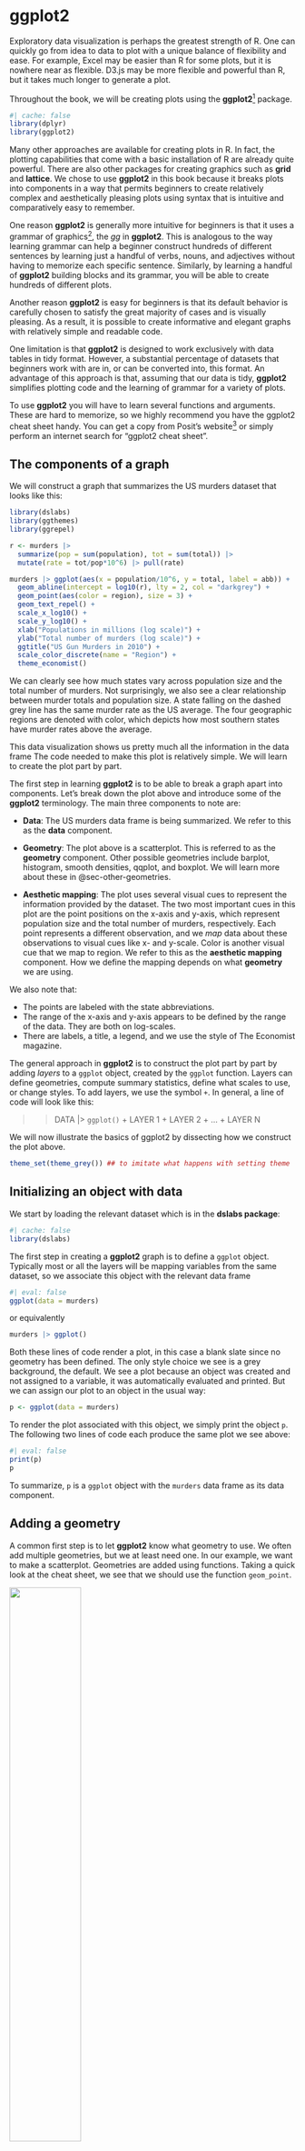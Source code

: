 # ggplot2 {#sec-ggplot2}

Exploratory data visualization is perhaps the greatest strength of R. One can quickly go from idea to data to plot with a unique balance of flexibility and ease. For example, Excel may be easier than R for some plots, but it is nowhere near as flexible. D3.js may be more flexible and powerful than R, but it takes much longer to generate a plot.

Throughout the book, we will be creating plots using the **ggplot2**[^ggplot2-1] package.

[^ggplot2-1]: <https://ggplot2.tidyverse.org/>

```r
#| cache: false
library(dplyr)
library(ggplot2)
```

Many other approaches are available for creating plots in R. In fact, the plotting capabilities that come with a basic installation of R are already quite powerful. There are also other packages for creating graphics such as **grid** and **lattice**. We chose to use **ggplot2** in this book because it breaks plots into components in a way that permits beginners to create relatively complex and aesthetically pleasing plots using syntax that is intuitive and comparatively easy to remember.

One reason **ggplot2** is generally more intuitive for beginners is that it uses a grammar of graphics[^ggplot2-2], the *gg* in **ggplot2**. This is analogous to the way learning grammar can help a beginner construct hundreds of different sentences by learning just a handful of verbs, nouns, and adjectives without having to memorize each specific sentence. Similarly, by learning a handful of **ggplot2** building blocks and its grammar, you will be able to create hundreds of different plots.

[^ggplot2-2]: <http://www.springer.com/us/book/9780387245447>

Another reason **ggplot2** is easy for beginners is that its default behavior is carefully chosen to satisfy the great majority of cases and is visually pleasing. As a result, it is possible to create informative and elegant graphs with relatively simple and readable code.

One limitation is that **ggplot2** is designed to work exclusively with data tables in tidy format. However, a substantial percentage of datasets that beginners work with are in, or can be converted into, this format. An advantage of this approach is that, assuming that our data is tidy, **ggplot2** simplifies plotting code and the learning of grammar for a variety of plots.

To use **ggplot2** you will have to learn several functions and arguments. These are hard to memorize, so we highly recommend you have the ggplot2 cheat sheet handy. You can get a copy from Posit's website[^ggplot2-3] or simply perform an internet search for "ggplot2 cheat sheet".

[^ggplot2-3]: <https://posit.co/resources/cheatsheets/>

## The components of a graph

We will construct a graph that summarizes the US murders dataset that looks like this:

```r
library(dslabs)
library(ggthemes)
library(ggrepel)

r <- murders |> 
  summarize(pop = sum(population), tot = sum(total)) |> 
  mutate(rate = tot/pop*10^6) |> pull(rate)

murders |> ggplot(aes(x = population/10^6, y = total, label = abb)) +  
  geom_abline(intercept = log10(r), lty = 2, col = "darkgrey") +
  geom_point(aes(color = region), size = 3) +
  geom_text_repel() + 
  scale_x_log10() +
  scale_y_log10() +
  xlab("Populations in millions (log scale)") + 
  ylab("Total number of murders (log scale)") +
  ggtitle("US Gun Murders in 2010") +
  scale_color_discrete(name = "Region") +
  theme_economist()
```

We can clearly see how much states vary across population size and the total number of murders. Not surprisingly, we also see a clear relationship between murder totals and population size. A state falling on the dashed grey line has the same murder rate as the US average. The four geographic regions are denoted with color, which depicts how most southern states have murder rates above the average.

This data visualization shows us pretty much all the information in the data frame The code needed to make this plot is relatively simple. We will learn to create the plot part by part.

The first step in learning **ggplot2** is to be able to break a graph apart into components. Let's break down the plot above and introduce some of the **ggplot2** terminology. The main three components to note are:

-   **Data**: The US murders data frame is being summarized. We refer to this as the **data** component.

-   **Geometry**: The plot above is a scatterplot. This is referred to as the **geometry** component. Other possible geometries include barplot, histogram, smooth densities, qqplot, and boxplot. We will learn more about these in @sec-other-geometries.

-   **Aesthetic mapping**: The plot uses several visual cues to represent the information provided by the dataset. The two most important cues in this plot are the point positions on the x-axis and y-axis, which represent population size and the total number of murders, respectively. Each point represents a different observation, and we *map* data about these observations to visual cues like x- and y-scale. Color is another visual cue that we map to region. We refer to this as the **aesthetic mapping** component. How we define the mapping depends on what **geometry** we are using.

We also note that:

-   The points are labeled with the state abbreviations.
-   The range of the x-axis and y-axis appears to be defined by the range of the data. They are both on log-scales.
-   There are labels, a title, a legend, and we use the style of The Economist magazine.

The general approach in **ggplot2** is to construct the plot part by part by adding *layers* to a `ggplot` object, created by the `ggplot` function. Layers can define geometries, compute summary statistics, define what scales to use, or change styles. To add layers, we use the symbol `+`. In general, a line of code will look like this:

> > DATA \|\> `ggplot()` + LAYER 1 + LAYER 2 + ... + LAYER N

We will now illustrate the basics of ggplot2 by dissecting how we construct the plot above.

```r
theme_set(theme_grey()) ## to imitate what happens with setting theme
```

## Initializing an object with data

We start by loading the relevant dataset which is in the **dslabs package**:

```r
#| cache: false
library(dslabs)
```

The first step in creating a **ggplot2** graph is to define a `ggplot` object. Typically most or all the layers will be mapping variables from the same dataset, so we associate this object with the relevant data frame

```r
#| eval: false
ggplot(data = murders)
```

or equivalently

```r
murders |> ggplot()
```

Both these lines of code render a plot, in this case a blank slate since no geometry has been defined. The only style choice we see is a grey background, the default. We see a plot because an object was created and not assigned to a variable, it was automatically evaluated and printed. But we can assign our plot to an object in the usual way:

```r
p <- ggplot(data = murders)
```

To render the plot associated with this object, we simply print the object `p`. The following two lines of code each produce the same plot we see above:

```r
#| eval: false
print(p)
p
```

To summarize, `p` is a `ggplot` object with the `murders` data frame as its data component.

## Adding a geometry

A common first step is to let **ggplot2** know what geometry to use. We often add multiple geometries, but we at least need one. In our example, we want to make a scatterplot. Geometries are added using functions. Taking a quick look at the cheat sheet, we see that we should use the function `geom_point`.

::: {layout-ncol="2"}
![](../R/img/ggplot2-cheatsheeta.png){width="50%"}

![](../R/img/ggplot2-cheatsheetb.png){width="50%"}
:::

(Image courtesy of Posit[^ggplot2-4]. CC-BY-4.0 license[^ggplot2-5].)

[^ggplot2-4]: <https://rstudio.github.io/cheatsheets/data-visualization.pdf>

[^ggplot2-5]: <https://github.com/rstudio/cheatsheets/blob/main/LICENSE>

Note that geometry function names follow the pattern: `geom_X` where X is the name of the geometry. Some examples include `geom_histogram`, `geom_boxplot`, and `geom_col`. We will discuss these further in @sec-other-geometries.

For `geom_point` to run properly we need to provide data and a mapping. We have already assigned the `murders` data table to the object `p`. Next we need to add the layer `geom_point` to define the geometry. To find out what mappings are expected by this function, we read the **Aesthetics** section of the `geom_point` help file:

> > **Aesthetics\
> > **geom_point() understands the following aesthetics (required aesthetics are in bold):
> >
> > -   **x**
> >
> > -   **y**
> >
> > -   alpha
> >
> > -   colour

We see that at least two arguments are required: `x` and `y`. Next we explain how to map values from the dataset to the plot.

## Aesthetic mappings

*Aesthetic mappings* describe how properties of the data connect with features of the graph, such as distance along an axis, size, or color. The `aes` function connects data with what we see on the graph by defining aesthetic mappings and will be one of the functions you use most often when plotting. This example produces a scatterplot of total murders versus population in millions:

```r
murders |> ggplot() + geom_point(aes(population/10^6, total))
```

We didn't use the `x` and `y` to define the arguments because the help file showed these are the first and second expected arguments.

The scale and labels are defined by default when adding this layer. Like **dplyr** functions, `aes` also uses the variable names from the data component: we can use `population` and `total` without having to call them as `murders$population` and `murders$total`. The behavior of recognizing the variables from the data component is specific to `aes`. With **ggplot2** functions other than `aes`, if you try to access the values of `population` or `total`, you receive an error.

## Other layers

To shape the plot into its final form, we continue to add layers. A second layer in the plot we wish to make involves adding a label to each point to identify the state. The `geom_label` and `geom_text` functions permit us to add text to the plot with and without a rectangle behind the text, respectively.

Because each point (each state in this case) has a label, we need an aesthetic mapping to make the connection between points and labels. By reading the help file, we learn that we supply the mapping between point and label through the `label` argument of `aes`. So the code looks like this:

```r
murders |> ggplot() + 
  geom_point(aes(population/10^6, total)) +
  geom_text(aes(population/10^6, total, label = abb))
```

As an example of the unique behavior of `aes` related to variable names, note that if the added layer was `geom_text(aes(population/10^6, total), label = abb)`, we would result in an error since `abb` is now outside the call to `aes` and it is not object in out workspace, it is a variable name in the data component of the `ggplot` object.

## Global aesthetic mappings

In the previous lines of code, we define the mapping `aes(population/10^6, total)` twice, once in each layer. We can avoid this by using a *global* aesthetic mapping. We can do this when we define the blank slate `ggplot` object. Remember that the `mapping` argument of `ggplot` function permits us to define aesthetic mappings. If we define a mapping in `ggplot`, all the geometries that are added as layers will default to this mapping. So we can simply write the following code to produce the previous plot:

```r
#| eval: false
murders |> ggplot(aes(population/10^6, total)) +
  geom_point() +
  geom_text(aes(label = abb))
```

Note that the mapping for `label` is only defined in `geom_text` because `geom_point` does not use this argument.

If necessary, we can override the global mapping by defining a new mapping within each layer. These *local* definitions override the *global*. Here is an example:

```r
murders |> ggplot(aes(population/10^6, total)) +
  geom_point() +
  geom_text(aes(x = 10, y = 800, label = "Hello there!"))
```

Clearly, the second call to `geom_text` does not use `population` and `total`.

## Static aesthetics

Each geometry function has arguments other than `aes` and `data`. They tend to be specific to the function and explicitly defined rather than dynamically mapped to data. For example, in the plot we wish to make, the points are larger than the default size. As another example, to avoid putting the text on top of the point, we can use the `nudge_x` argument in `geom_text`. These static aesthetic values are applied to *all* points.  The code, with the arguments, looks like this:

```r
murders |> ggplot(aes(population/10^6, total)) +
  geom_point(size = 3) +
  geom_text(aes(label = abb), nudge_x = 1.5)
```

In @sec-add-on-packages we learn a better way of assuring we can see the points and the labels.

## Categories as colors

For the final plot, we want each region to have a different color. Because this information comes from the data, it is a aesthetic mapping. For our example, we can map color to categories using the `color` mapping in the `geom_point` function as follows:

```r
murders |> ggplot(aes(population/10^6, total)) +
  geom_point(aes(color = region), size = 3) 
```

Note the `geom_point` automatically assigns a different color to each category and also adds a legend! Legends are usually desired, but to avoid adding a legend we can set the `geom_point` argument `show.legend = FALSE`.

Note that `color` is also a static, unmapped aesthetic in several **ggplot2** functions, including `geom_point`. This argument is not used to map colors to categories, but to change the color of *all* the points. For example, if we wanted all the points to be blue we would change the layer to `geom_point(col = "blue", size = 3)`.

```r
murders |> ggplot(aes(population/10^6, total)) +
  geom_point(color = "blue", size = 3) 
```

## Updating ggplot objects

In **ggplot2** we build plots by parts. A useful feature of the package is that we can update existing `ggplot` objects by adding layers. For example, we can start by initializing an object with a dataset and a global aesthetic

```r
p0 <- murders |> ggplot(aes(population/10^6, total))
```

and then start adding layers. For example, we start by adding the scatter plot

```r
p1 <- p0 +  geom_point(aes(color = region), size = 3)
```

and labels:

```r
p2 <- p1 + geom_text(aes(label = abb), nudge_x = 0.1)
```

In the next few sections, we will be building on objects created in previous sections using this approach. This facilitates improving plots as well as testing options. Note that we changed the `nudge_x` from 1.5 to 0.1 because in the next section we will apply a log transformation and a smaller value is more appropriate.

## Scales

One of the strengths of **ggplot2** is that the default behavior often is good enough to achieve our visualization goals. However, it also offers ways in which we can change these defaults. Many of these are changed through the `scales` functions.

Two examples, are the `scale_x_continuous` and `scale_y_continuous` functions which lets us make adjustments to the x-axis and y-axis, respectively. In the final plot we are trying to produce scales in log-scale and this can be achieved by assigning the argument `trans = "log10"` in these functions. However, because this operation is so common, **ggplot2** includes `scale_x_log10` and `scale_y_log10` functions. We can achieve the desired transformation by adding these layers:

```r
p3 <- p2 + scale_x_log10() + scale_y_log10() 
p3
```

Be aware that **ggplot2** offers immense flexibility, particularly through the scales functions. We've introduced just one of the many available. In subsequent chapters of this book, we'll provide examples as they become pertinent to our visualizations. However, to familiarize yourself with these functions, we recommend consulting the ggplot2 cheat sheet or conducting internet searches as specific needs arise.

## Annotations

We often want to add annotations to figures that are not derived directly from the aesthetic mapping. Examples of annotation functions are `labs`, `annotate`, and `geom_abline`. The `labs` function permits adding a title, subtitle, caption, and other labels. Note these can also be defined individually using the functions such as `xlab`, `ylab` and `ggtitle`.

The `labs` function also allows another change needed for our desired plot: changing the legend title. Because the legend for the color mapping, this is achieved with the `color = "NEW_TITLE"` argument:

```r
p4 <- p3 + labs(title = "US Gun Murders in 2010",
                x = "Populations in millions (log scale)", 
                y = "Total number of murders (log scale)",
                color = "Region")
p4
```

Our desired final plot includes a line that represents the average murder rate for the entire country. Once we determine the per million rate to be $r$, the desired line is defined by the formula: $y = r x$, with $y$ and $x$ our axes: total murders and population in millions, respectively. In the log-scale this line turns into: $\log(y) = \log(r) + \log(x)$, a line with slope 1 and intercept $\log(r)$. We can compute `r` using:

```r
r <- murders |> 
  summarize(rate = sum(total)/sum(population)*10^6) |> 
  pull(rate)
```

To add a line we use the `geom_abline` function. The `ab` in the name reminds us we are supplying the intercept (`a`) and slope (`b`). The default line has slope 1 and intercept 0 so we only have to define the intercept. Note that the final plot has a dashed line type and is grey and these can be changed through the `lty` (line type) and `color` non aesthetic arguments. We add the layer like this:

```r
p5 <- p4 + 
  geom_abline(intercept = log10(r), lty = 2, color = "darkgrey") 
p5
```

Note that `geom_abline` does not use any mappings from the data object, once we have the slope.

We are almost there! All we have to do is add optional changes to the style.

## Add-on packages {#sec-add-on-packages}

The power of **ggplot2** is augmented further due to the availability of add-on packages. The remaining changes needed to put the finishing touches on our plot require the **ggthemes** and **ggrepel** packages.

The style of a **ggplot2** graph can be changed using the `theme` functions. Several themes are included as part of the **ggplot2** package. In fact, for most of the plots in this book, we use a function in the **dslabs** package that automatically sets a default theme:

```r
ds_theme_set()
```

Many other themes are added by the package **ggthemes**. Among those is the `theme_economist` theme that we use here. After installing the package, you can change the style by adding a layer like this:

```r
library(ggthemes)
p6 <- p5 + theme_economist()
```

You can see how some of the other themes look by simply changing the function. For instance, you might try the `theme_fivethirtyeight()` theme instead.

The final change is to better position of the labels to avoid crowding; currently, some of the labels fall on top of each other. The add-on package **ggrepel** includes a geometry that adds labels while ensuring that they don't fall on top of each other. We simply change `geom_text` to `geom_text_repel`.

## Putting it all together {#sec-putting-it-all-together}

Now that we are done testing, we can write one line of code that produces our desired plot from scratch.

```r
library(ggthemes)
library(ggrepel)

r <- murders |> 
  summarize(rate = sum(total) /  sum(population) * 10^6) |>
  pull(rate)

murders |> 
  ggplot(aes(population/10^6, total)) +   
  geom_abline(intercept = log10(r), lty = 2, color = "darkgrey") +
  geom_point(aes(col = region), size = 3) +
  geom_text_repel(aes(label = abb)) + 
  scale_x_log10() +
  scale_y_log10() +
  labs(title = "US Gun Murders in 2010",
                x = "Populations in millions (log scale)", 
                y = "Total number of murders (log scale)",
                color = "Region") +
  theme_economist()
```

```r
ds_theme_set()
```

## Geometries {#sec-other-geometries}

In our illustrative example we introduced the scatterplot geometry `geom_point`. However, **ggplot2** has many others and here we demonstrate how to generate plots related to distributions, specifically the plots shown @sec-dataviz-distributions.

### Barplots

To generate a barplot we can use the `geom_bar` geometry. The default is to count the number of each category and draw a bar. Here is the plot for the regions of the US.

```r
#| eval: false
murders |> ggplot(aes(region)) + geom_bar()
```

However, we often already have a table with the numbers we want to present as a barplot. Here is an example of such a table:

```r
tab <- murders |> 
  count(region) |> 
  mutate(proportion = n/sum(n))
```

In this case, we use `geom_col` instead of `geom_bar`:

```r
#| eval: false
tab |> ggplot(aes(region, proportion)) + geom_col()
```

### Histograms

To generate histograms we use `geom_histogram`. By looking at the help file for this function, we learn that the only required argument is `x`, the variable for which we will construct a histogram. We dropped the `x` because we know it is the first argument. The code looks like this:

```r
heights |> filter(sex == "Female") |> 
  ggplot(aes(height)) + 
  geom_histogram(binwidth = 1, fill = "blue", col = "black")
```

Note that we use the optional arguments `bandwidth = 1` to change the bin size to 1 inch. The default is to create 30 bins. We also use the optional arguments `fill = "blue"` and `col = "black"` to fill the bars with colors and use a different color to outline the bars.

### Density plots

To create a smooth density, we use the `geom_density`. To make a smooth density plot with the data previously shown as a histogram we can use this code:

```r
heights |> 
  filter(sex == "Female") |>
  ggplot(aes(height)) +
  geom_density(fill = "blue")
```

Note that we use the optional argument `fill` to change the color. To change the smoothness of the density, we use the `adjust` argument to multiply the default value by that `adjust`. For example, if we want the bandwidth to be twice as big we use:

```r
heights |> 
  filter(sex == "Female") |>
  ggplot(aes(height)) +
  geom_density(fill="blue", adjust = 2)
```

### Boxplots

The geometry for boxplot is `geom_boxplot`. As discussed, boxplots are useful for comparing distributions. For example, below are the previously shown heights for women, but compared to men. For this geometry, we need arguments `x` as the categories, and `y` as the values.

```r
heights |> ggplot(aes(sex, height)) +
  geom_boxplot()
```

### Images

Images were not needed for the concepts described in this chapter, but we will use images in @sec-vaccines, so we introduce the two geometries used to plot images: **geom_tile** and **geom_raster**. They behave similarly; to see how they differ, please consult the help file. To create an image in **ggplot2** we need a data frame with the x and y coordinates as well as the values associated with each of these. Here is a data frame.

```r
x <- expand.grid(x = 1:12, y = 1:10) |> mutate(z = 1:120) 
```

Note that this is the tidy version of a matrix, `matrix(1:120, 12, 10)`. To plot the image we use the following code:

```r
x |> ggplot(aes(x, y, fill = z)) + geom_raster()
```

With these images you will often want to change the color scale. This can be done through the `scale_fill_gradientn` layer.

```r
x |> ggplot(aes(x, y, fill = z)) + 
  geom_raster() + 
  scale_fill_gradientn(colors =  terrain.colors(10, 1))
```

## Grids of plots

There are often reasons to graph plots next to each other. The **gridExtra** package permits us to do that. Here are the graphs `p5` and `p6` created in the previous sections:

```r
library(gridExtra)
grid.arrange(p5, p6, ncol = 2)
```

## Exercises

Start by loading the **dplyr** and **ggplot2** library as well as the `murders` and `heights` data.

```r
library(dplyr)
library(ggplot2)
library(dslabs)
```

1\. With **ggplot2**, plots can be saved as objects. For example we can associate a dataset with a plot object like this

```r
p <- ggplot(data = murders)
```

Because `data` is the first argument we don't need to spell it out

```r
p <- ggplot(murders)
```

and we can also use the pipe:

```r
p <- murders |> ggplot()
```

What is class of the object `p`?

2\. Remember that to print an object you can use the command `print` or simply type the object. Print the object `p` defined in exercise one and describe what you see.

a.  Nothing happens.
b.  A blank slate plot.
c.  A scatterplot.
d.  A histogram.

3\. Using the pipe `|>`, create an object `p` but this time associated with the `heights` dataset instead of the `murders` dataset.

4\. What is the class of the object `p` you have just created?

5\. Now we are going to add a layer and the corresponding aesthetic mappings. For the murders data we plotted total murders versus population sizes. Explore the `murders` data frame to remind yourself what are the names for these two variables and select the correct answer. **Hint**: Look at `?murders`.

a.  `state` and `abb`.
b.  `total_murders` and `population_size`.
c.  `total` and `population`.
d.  `murders` and `size`.

6\. To create the scatterplot we add a layer with `geom_point`. The aesthetic mappings require us to define the x-axis and y-axis variables, respectively. So the code looks like this:

```r
murders |> ggplot(aes(x = , y = )) +
  geom_point()
```

except we have to define the two variables `x` and `y`. Fill this out with the correct variable names.

7\. Note that if we don't use argument names, we can obtain the same plot by making sure we enter the variable names in the right order like this:

```r
murders |> ggplot(aes(population, total)) +
  geom_point()
```

Remake the plot but now with total in the x-axis and population in the y-axis.

8\. If instead of points we want to add text, we can use the `geom_text()` or `geom_label()` geometries. The following code

```r
murders |> ggplot(aes(population, total)) + geom_label()
```

will give us the error message: `Error: geom_label requires the following missing aesthetics: label`

Why is this?

a.  We need to map a character to each point through the label argument in aes.
b.  We need to let `geom_label` know what character to use in the plot.
c.  The `geom_label` geometry does not require x-axis and y-axis values.
d.  `geom_label` is not a ggplot2 command.

9\. Rewrite the code above to use abbreviation as the label through `aes`

10\. Change the color of the labels to blue. How will we do this?

a.  Adding a column called `blue` to `murders`.
b.  Because each label needs a different color, we map the colors through `aes`.
c.  Use the `color` argument in `ggplot`.
d.  Because we want all labels to be blue, we do not need to map colors, just use the color argument in `geom_label`.

11\. Rewrite the code above to make the labels blue.

12\. Now suppose we want to use color to represent the different regions. In this case which of the following is most appropriate:

a.  Adding a column called `color` to `murders` with the color we want to use.
b.  Because each label needs a different color, we map the colors through the color argument of `aes` .
c.  Use the `color` argument in `ggplot`.
d.  Because we want all colors to be blue, we do not need to map colors, just use the color argument in `geom_label`.

13\. Rewrite the code above to make the labels' colors be determined by the state's region.

14\. Now we are going to change the x-axis to a log scale to account for the fact the distribution of population is skewed. Let's start by defining an object `p` holding the plot we have made up to now

```r
p <- murders |> 
  ggplot(aes(population, total, label = abb, color = region)) +
  geom_label() 
```

To change the y-axis to a log scale we learned about the `scale_x_log10()` function. Add this layer to the object `p` to change the scale and render the plot.

15\. Repeat the previous exercise but now change both axes to be in the log scale.

16\. Now edit the code above to add the title "Gun murder data" to the plot. Hint: use the `ggtitle` function.

17\. Now we are going to use the `geom_histogram` function to make a histogram of the heights in the `height` data frame. When reading the documentation for this function we see that it requires just one mapping, the values to be used for the histogram. Make a histogram of all the plots.

What is the variable containing the heights?

a.  `sex`
b.  `heights`
c.  `height`
d.  `heights$height`

18\. Now create a ggplot object using the pipe to assign the heights data to a ggplot object. Assign `height` to the x values through the `aes` function.

19\. Now we are ready to add a layer to actually make the histogram. Use the object created in the previous exercise and the `geom_histogram` function to make the histogram.

20\. Note that when we run the code in the previous exercise we get the warning: `stat_bin()` using `bins = 30`. Pick better value with `binwidth`.

Use the `binwidth` argument to change the histogram made in the previous exercise to use bins of size 1 inch.

21\. Instead of a histogram, we are going to make a smooth density plot. In this case we will not make an object, but instead render the plot with one line of code. Change the geometry in the code previously used to make a smooth density instead of a histogram.

22\. Now we are going to make separate density plots for males and females. We can do this using the `aes` `group` argument, which maps each point to a group prior to calculating the densities.

23\. We can also map groups through the `color` argument, which distinguishes the groups with colored slopes. Change the code above to use color.

24\. We can also map groups through the `fill` argument, which distinguishes the groups with colored areas, like this:

```r
heights |> 
  ggplot(aes(height, fill = sex)) + 
  geom_density() 
```

However, here the second density is drawn over the other. We can make the curves more visible by using alpha blending to add transparency. Set the alpha parameter to 0.2 in the `geom_density` function to make this change.

